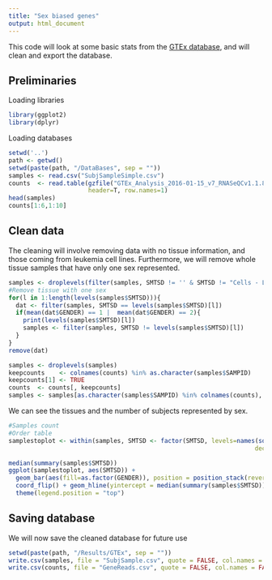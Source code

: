 ```yaml
---
title: "Sex biased genes"
output: html_document
---
```


This code will look at some basic stats from the [GTEx database](https://www.gtexportal.org/home/), and will clean and export the database.

## Preliminaries 

Loading libraries

```r
library(ggplot2)
library(dplyr)
```

Loading databases

```r
setwd('..')
path <- getwd()
setwd(paste(path, "/DataBases", sep = ""))
samples <- read.csv("SubjSampleSimple.csv")
counts  <- read.table(gzfile("GTEx_Analysis_2016-01-15_v7_RNASeQCv1.1.8_gene_reads.gct.gz"), skip=2, 
                      header=T, row.names=1)
head(samples)
counts[1:6,1:10]
```

## Clean data

The cleaning will involve removing data with no tissue information, and those coming from leukemia cell lines.
Furthermore, we will remove whole tissue samples that have only one sex represented.

```r
samples <- droplevels(filter(samples, SMTSD != '' & SMTSD != "Cells - Leukemia cell line (CML)"))
#Remove tissue with one sex
for(l in 1:length(levels(samples$SMTSD))){
  dat <- filter(samples, SMTSD == levels(samples$SMTSD)[l])
  if(mean(dat$GENDER) == 1 |  mean(dat$GENDER) == 2){
    print(levels(samples$SMTSD)[l])
    samples <- filter(samples, SMTSD != levels(samples$SMTSD)[l])
  }
}
remove(dat)

samples <- droplevels(samples)
keepcounts    <- colnames(counts) %in% as.character(samples$SAMPID)
keepcounts[1] <- TRUE
counts  <- counts[, keepcounts]
samples <- samples[as.character(samples$SAMPID) %in% colnames(counts), ]
```

We can see the tissues and the number of subjects represented by sex.

```r
#Samples count
#Order table
samplestoplot <- within(samples, SMTSD <- factor(SMTSD, levels=names(sort(table(SMTSD), 
                                                                    decreasing=TRUE))))

median(summary(samples$SMTSD))
ggplot(samplestoplot, aes(SMTSD)) + 
  geom_bar(aes(fill=as.factor(GENDER)), position = position_stack(reverse = TRUE)) + 
  coord_flip() + geom_hline(yintercept = median(summary(samples$SMTSD))) + 
  theme(legend.position = "top")

```

## Saving database

We will now save the cleaned database for future use
```r
setwd(paste(path, "/Results/GTEx", sep = ""))
write.csv(samples, file = "SubjSample.csv", quote = FALSE, col.names = FALSE, row.names = FALSE)
write.csv(counts, file = "GeneReads.csv", quote = FALSE, col.names = FALSE)
```
